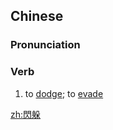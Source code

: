 {{also|闪躲}}
==Chinese==
{{zh-forms|s=闪躲}}

===Pronunciation===
{{zh-pron
|m=shǎnduǒ
|cat=v
}}

===Verb===
{{zh-verb}}

# to [[dodge]]; to [[evade]]

[[zh:閃躲]]